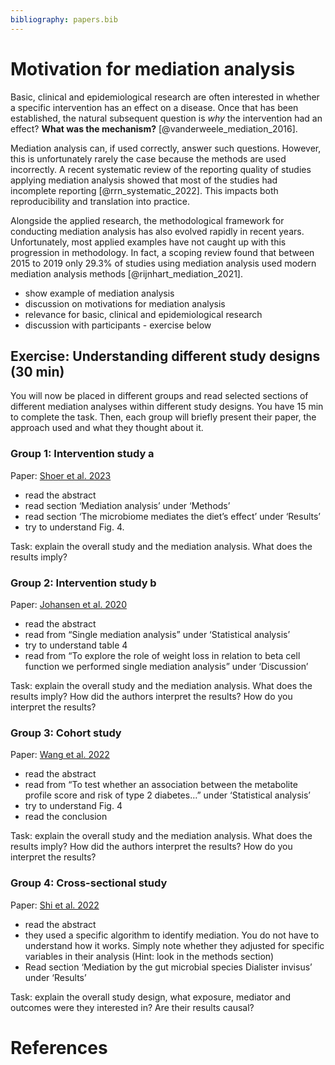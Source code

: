 ```yaml
---
bibliography: papers.bib
---
```

# Motivation for mediation analysis
<!-- Omar 30 min -->

Basic, clinical and epidemiological research are often interested in whether a specific intervention has an effect on a disease. Once that has been established, the natural subsequent question is *why* the intervention had an effect? **What was the mechanism?** [@vanderweele_mediation_2016].

Mediation analysis can, if used correctly, answer such questions. However, this is unfortunately rarely the case because the methods are used incorrectly. A recent systematic review of the reporting quality of studies applying mediation analysis showed that most of the studies had incomplete reporting [@rrn_systematic_2022]. This impacts both reproducibility and translation into practice. 

Alongside the applied research, the methodological framework for conducting mediation analysis has also evolved rapidly in recent years. Unfortunately, most applied examples have not caught up with this progression in methodology. In fact, a scoping review found that between 2015 to 2019 only 29.3% of studies using mediation analysis used modern mediation analysis methods [@rijnhart_mediation_2021].


- show example of mediation analysis
- discussion on motivations for mediation analysis
- relevance for basic, clinical and epidemiological research
- discussion with participants - exercise below

<!-- make groups before -->

::: callout-note
## Exercise: Understanding different study designs (30 min)
You will now be placed in different groups and read selected sections of different mediation analyses within different study designs. You have 15 min to complete the task. Then, each group will briefly present their paper, the approach used and what they thought about it.

### Group 1: Intervention study a

Paper: [Shoer et al. 2023](https://www.nature.com/articles/s41467-023-41042-x) 

- read the abstract
- read section 'Mediation analysis' under 'Methods'
- read section 'The microbiome mediates the diet’s effect' under 'Results'
- try to understand Fig. 4.

Task: explain the overall study and the mediation analysis. What does the results imply? 

### Group 2: Intervention study b

Paper: [Johansen et al. 2020](https://link.springer.com/article/10.1007/s00125-020-05249-7) 

- read the abstract
- read from "Single mediation analysis" under 'Statistical analysis'
- try to understand table 4
- read from "To explore the role of weight loss in relation to beta cell function we performed single mediation analysis" under 'Discussion'

Task: explain the overall study and the mediation analysis. What does the results imply? How did the authors interpret the results? How do you interpret the results?

### Group 3: Cohort study

Paper: [Wang et al. 2022](https://doi.org/10.1007/s00125-022-05692-8) 

- read the abstract
- read from "To test whether an association between the metabolite profile score and risk of type 2 diabetes..." under 'Statistical analysis'
- try to understand Fig. 4
- read the conclusion 

Task: explain the overall study and the mediation analysis. What does the results imply? How did the authors interpret the results? How do you interpret the results?

### Group 4: Cross-sectional study

Paper: [Shi et al. 2022](https://www.nature.com/articles/s41598-022-08544-y) 

- read the abstract
- they used a specific algorithm to identify mediation. You do not have to understand how it works. Simply note whether they adjusted for specific variables in their analysis (Hint: look in the methods section)
- Read section 'Mediation by the gut microbial species Dialister invisus' under 'Results'

Task: explain the overall study design, what exposure, mediator and outcomes were they interested in? Are their results causal? 

:::

# References

